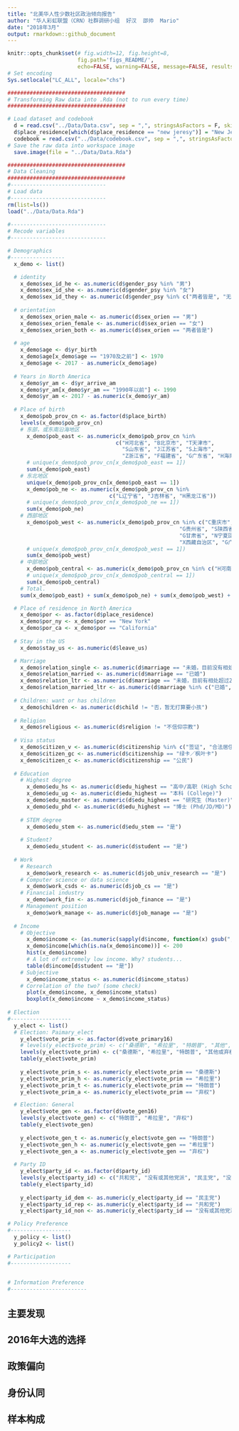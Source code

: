 ```yaml
---
title: "北美华人性少数社区政治倾向报告"
author: "华人彩虹联盟（CRN）社群调研小组  好汉  邵帅  Mario"
date: "2018年3月"
output: rmarkdown::github_document
---
```


```r
knitr::opts_chunk$set(# fig.width=12, fig.height=8, 
                      fig.path='figs_README/',
                      echo=FALSE, warning=FALSE, message=FALSE, results = 'markup')
# Set encoding
Sys.setlocale("LC_ALL", locale="chs")
```

```r
#####################################
# Transforming Raw data into .Rda (not to run every time)
#####################################

# Load dataset and codebook
  d = read.csv("../Data/Data.csv", sep = ",", stringsAsFactors = F, skip = 1, fileEncoding = "UTF-8-BOM")
  d$place_residence[which(d$place_residence == "new jeresy")] = "New Jersey"
  codebook = read.csv("../Data/codebook.csv", sep = ",", stringsAsFactors = F, fileEncoding = "UTF-8-BOM")
# Save the raw data into workspace image
  save.image(file = "../Data/Data.Rda")
```


```r
#####################################
# Data Cleaning
#####################################
#------------------------------
# Load data
#------------------------------
rm(list=ls())
load("../Data/Data.Rda")
  
#------------------------------
# Recode variables
#------------------------------

# Demographics
#-----------------
  x_demo <- list()

  # identity
    x_demo$sex_id_he <- as.numeric(d$gender_psy %in% "男")
    x_demo$sex_id_she <- as.numeric(d$gender_psy %in% "女")
    x_demo$sex_id_they <- as.numeric(d$gender_psy %in% c("两者皆是", "无", "不知道"))
  
  # orientation
    x_demo$sex_orien_male <- as.numeric(d$sex_orien == "男")
    x_demo$sex_orien_female <- as.numeric(d$sex_orien == "女")
    x_demo$sex_orien_both <- as.numeric(d$sex_orien == "两者皆是")
    
  # age
    x_demo$age <- d$yr_birth
    x_demo$age[x_demo$age == "1970及之前"] <- 1970
    x_demo$age <- 2017 - as.numeric(x_demo$age)
    
  # Years in North America
    x_demo$yr_am <- d$yr_arrive_am
    x_demo$yr_am[x_demo$yr_am == "1990年以前"] <- 1990
    x_demo$yr_am <- 2017 - as.numeric(x_demo$yr_am)
    
  # Place of birth
    x_demo$pob_prov_cn <- as.factor(d$place_birth)
    levels(x_demo$pob_prov_cn)
    # 东部，或东南沿海地区
      x_demo$pob_east <- as.numeric(x_demo$pob_prov_cn %in% 
                                  c("H河北省", "B北京市", "T天津市", 
                                    "S山东省", "J江苏省", "S上海市", 
                                    "Z浙江省", "F福建省", "G广东省", "H海南省"))
      # unique(x_demo$pob_prov_cn[x_demo$pob_east == 1])
      sum(x_demo$pob_east)
    # 东北地区
      unique(x_demo$pob_prov_cn[x_demo$pob_east == 1])
      x_demo$pob_ne <- as.numeric(x_demo$pob_prov_cn %in%
                                c("L辽宁省", "J吉林省", "H黑龙江省"))
      # unique(x_demo$pob_prov_cn[x_demo$pob_ne == 1])
      sum(x_demo$pob_ne)
    # 西部地区
      x_demo$pob_west <- as.numeric(x_demo$pob_prov_cn %in% c("C重庆市", "S四川省", "Y云南省", 
                                                      "G贵州省", "S陕西省", "Q青海省", 
                                                      "G甘肃省", "N宁夏回族自治区", "X新疆维吾尔族自治区", 
                                                      "X西藏自治区", "G广西壮族自治区", "N内蒙古自治区"))
      # unique(x_demo$pob_prov_cn[x_demo$pob_west == 1])
      sum(x_demo$pob_west)
    # 中部地区
      x_demo$pob_central <- as.numeric(x_demo$pob_prov_cn %in% c("H河南省", "S山西省", "A安徽省", "J江西省", "H湖北省", "H湖南省"))
      # unique(x_demo$pob_prov_cn[x_demo$pob_central == 1])
      sum(x_demo$pob_central)
    # Total.   
    sum(x_demo$pob_east) + sum(x_demo$pob_ne) + sum(x_demo$pob_west) + sum(x_demo$pob_central)

  # Place of residence in North America 
    x_demo$por <- as.factor(d$place_residence)
    x_demo$por_ny <- x_demo$por == "New York"
    x_demo$por_ca <- x_demo$por == "California"
  
  # Stay in the US
    x_demo$stay_us <- as.numeric(d$leave_us)

  # Marriage
    x_demo$relation_single <- as.numeric(d$marriage == "未婚，目前没有相处超过2个月的伴侣")
    x_demo$relation_married <- as.numeric(d$marriage == "已婚")
    x_demo$relation_ltr <- as.numeric(d$marriage == "未婚，目前有相处超过2个月的伴侣")
    x_demo$relation_married_ltr <- as.numeric(d$marriage %in% c("已婚", "未婚，目前有相处超过2个月的伴侣"))
  
  # Children: want or has children
    x_demo$children <- as.numeric(d$child != "否，暂无打算要小孩")
    
  # Religion
    x_demo$religious <- as.numeric(d$religion != "不信仰宗教")
  
  # Visa status
    x_demo$citizen_v <- as.numeric(d$citizenship %in% c("签证", "合法居住、", "合法居住", "绿卡申请中", "政治庇护", "工卡", "aos"))
    x_demo$citizen_gc <- as.numeric(d$citizenship == "绿卡／枫叶卡")
    x_demo$citizen_c <- as.numeric(d$citizenship == "公民")
  
  # Education
    # Highest degree
      x_demo$edu_hs <- as.numeric(d$edu_highest == "高中/高职 (High School/Professional higher vocational school )")
      x_demo$edu_ug <- as.numeric(d$edu_highest == "本科 (College)")
      x_demo$edu_master <- as.numeric(d$edu_highest == "研究生 (Master)")
      x_demo$edu_phd <- as.numeric(d$edu_highest == "博士 (Phd/JD/MD)")
  
    # STEM degree
      x_demo$edu_stem <- as.numeric(d$edu_stem == "是")
      
    # Student?
      x_demo$edu_student <- as.numeric(d$student == "是")
  
  # Work
    # Research
      x_demo$work_research <- as.numeric(d$job_univ_research == "是")
    # Computer science or data science
      x_demo$work_csds <- as.numeric(d$job_cs == "是")
    # Financial industry
      x_demo$work_fin <- as.numeric(d$job_finance == "是")
    # Management position
      x_demo$work_manage <- as.numeric(d$job_manage == "是")
  
  # Income        
    # Objective
      x_demo$income <- (as.numeric(sapply(d$income, function(x) gsub(",", "", strsplit(x, "-")[[1]][2])))-4999)/1000
      x_demo$income[which(is.na(x_demo$income))] <- 200
      hist(x_demo$income)
      # A lot of extremely low income. Why? students...
      table(d$income[d$student == "是"])
    # Subjective
      x_demo$income_status <- as.numeric(d$income_status)
    # Correlation of the two? (some check)
      plot(x_demo$income, x_demo$income_status)
      boxplot(x_demo$income ~ x_demo$income_status)
        
# Election
#-------------------
  y_elect <- list()
  # Election: Paimary_elect
    y_elect$vote_prim <- as.factor(d$vote_primary16)
    # levels(y_elect$vote_prim) <- c("桑德斯", "希拉里", "特朗普", "其他", "其他", "其他", "弃权", "其他")
    levels(y_elect$vote_prim) <- c("桑德斯", "希拉里", "特朗普", "其他或弃权", "其他或弃权", "其他或弃权", "其他或弃权", "其他或弃权")
    table(y_elect$vote_prim)
    
    y_elect$vote_prim_s <- as.numeric(y_elect$vote_prim == "桑德斯")
    y_elect$vote_prim_h <- as.numeric(y_elect$vote_prim == "希拉里")
    y_elect$vote_prim_t <- as.numeric(y_elect$vote_prim == "特朗普")
    y_elect$vote_prim_a <- as.numeric(y_elect$vote_prim == "弃权")

  # Election: General
    y_elect$vote_gen <- as.factor(d$vote_gen16)
    levels(y_elect$vote_gen) <- c("特朗普", "希拉里", "弃权")
    table(y_elect$vote_gen)
    
    y_elect$vote_gen_t <- as.numeric(y_elect$vote_gen == "特朗普")
    y_elect$vote_gen_h <- as.numeric(y_elect$vote_gen == "希拉里")
    y_elect$vote_gen_a <- as.numeric(y_elect$vote_gen == "弃权")
    
  # Party ID
    y_elect$party_id <- as.factor(d$party_id)
    levels(y_elect$party_id) <- c("共和党", "没有或其他党派", "民主党", "没有或其他党派")
    table(y_elect$party_id)
    
    y_elect$party_id_dem <- as.numeric(y_elect$party_id == "民主党")
    y_elect$party_id_rep <- as.numeric(y_elect$party_id == "共和党")
    y_elect$party_id_non <- as.numeric(y_elect$party_id == "没有或其他党派")

# Policy Preference
#-------------------
  y_policy <- list()
  y_policy2 <- list()

# Participation
#-------------------
 

# Information Preference
#------------------------

```

## 主要发现

## 2016年大选的选择

## 政策偏向

## 身份认同

## 样本构成

